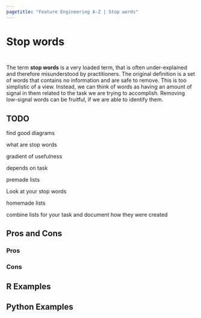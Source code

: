 ```yaml
---
pagetitle: "Feature Engineering A-Z | Stop words"
---
```


# Stop words {#sec-text-stopwords}

::: {style="visibility: hidden; height: 0px;"}
## Stop words
:::

The term **stop words** is a very loaded term, that is often under-explained and therefore misunderstood by practitioners. The original definition is a set of words that contains no information and are safe to remove. This is too simplistic of a view. Instead, we can think of words as having an amount of signal in them related to the task we are trying to accomplish. Removing low-signal words can be fruitful, if we are able to identify them.

::: {.callout-caution}
# TODO

find good diagrams
:::

what are stop words

gradient of usefulness

depends on task

premade lists

Look at your stop words

homemade lists

combine lists for your task and document how they were created

## Pros and Cons

### Pros

### Cons

## R Examples

## Python Examples

